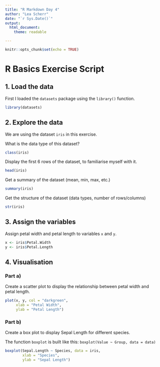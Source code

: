 ---
title: "R Markdown Day 4"
author: "Lea Scherr"
date: "`r Sys.Date()`"
output: 
  html_document:
    theme: readable

---

```{r setup, include=FALSE}
knitr::opts_chunk$set(echo = TRUE)
```

# R Basics Exercise Script

## 1. Load the data
First I loaded the `datasets` package using the `library()` function.

```{r}
library(datasets)
```

## 2. Explore the data
We are using the dataset `iris` in this exercise.

What is the data type of this dataset?
```{r class-of-dataset}
class(iris)
```

Display the first 6 rows of the dataset, to familiarise myself with it.
```{r header}
head(iris)
```

Get a summary of the dataset (mean, min, max, etc.)
```{r summary-table}
summary(iris)
```

Get the structure of the dataset (data types, number of rows/columns)
```{r structure}
str(iris)
```

## 3. Assign the variables
Assign petal width and petal length to variables `x` and `y`.

```{r assign-variables}
x <- iris$Petal.Width
y <- iris$Petal.Length
```

## 4. Visualisation
### Part a) 

Create a scatter plot to display the relationship between petal width and petal length.

```{r scatterplot, fig.width = 4, fig.height = 4}
plot(x, y, col = "darkgreen", 
     xlab = "Petal Width", 
     ylab = "Petal Length")
```

### Part b)

Create a box plot to display Sepal Length for different species.

The function `boxplot` is built like this:  `boxplot(Value ~ Group, data = data)`

```{r boxplot, fig.width = 4, fig.height = 4}
boxplot(Sepal.Length ~ Species, data = iris, 
        xlab = "Species", 
        ylab = "Sepal Length")
```








